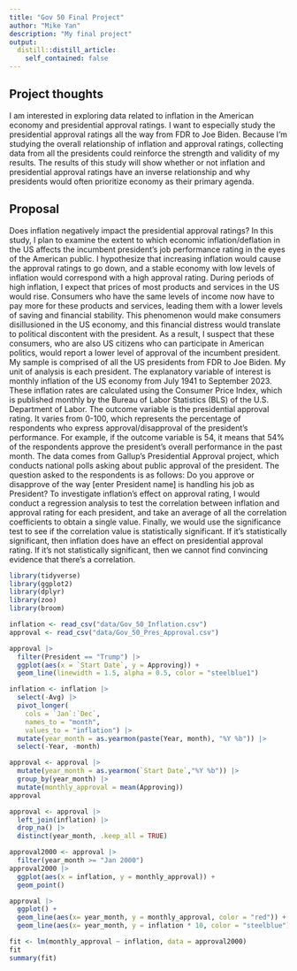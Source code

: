 ```yaml
---
title: "Gov 50 Final Project"
author: "Mike Yan"
description: "My final project"
output:
  distill::distill_article:
    self_contained: false
---
```




## Project thoughts

I am interested in exploring data related to inflation in the American economy and presidential approval ratings. I want to especially study the presidential approval ratings all the way from FDR to Joe Biden. Because I'm studying the overall relationship of inflation and approval ratings, collecting data from all the presidents  could reinforce the strength and validity of my results. The results of this study will show whether or not inflation and presidential approval ratings have an inverse relationship and why presidents would often prioritize economy as their primary agenda.

## Proposal

Does inflation negatively impact the presidential approval ratings? In this study, I plan to examine the extent to which economic inflation/deflation in the US affects the incumbent president's job performance rating in the eyes of the American public. I hypothesize that increasing inflation would cause the approval ratings to go down, and a stable economy with low levels of inflation would correspond with a high approval rating. During periods of high inflation, I expect that prices of most products and services in the US would rise. Consumers who have the same levels of income now have to pay more for these products and services, leading them with a lower levels of saving and financial stability. This phenomenon would make consumers disillusioned in the US economy, and this financial distress would translate to political discontent with the president. As a result, I suspect that these consumers, who are also US citizens who can participate in American politics, would report a lower level of approval of the incumbent president. My sample is comprised of all the US presidents from FDR to Joe Biden. My unit of analysis is each president. The explanatory variable of interest is monthly inflation of the US economy from July 1941 to September 2023. These inflation rates are calculated using the Consumer Price Index, which is published monthly by the Bureau of Labor Statistics (BLS) of the U.S. Department of Labor. The outcome variable is the presidential approval rating. It varies from 0-100, which represents the percentage of respondents who express approval/disapproval of the president's performance. For example, if the outcome variable is 54, it means that 54% of the respondents approve the president's overall performance in the past month. The data comes from Gallup's Presidential Approval project, which conducts national polls asking about public approval of the president. The question asked to the respondents is as follows: Do you approve or disapprove of the way [enter President name] is handling his job as President? To investigate inflation's effect on approval rating, I would conduct a regression analysis to test the correlation between inflation and approval rating for each president, and take an average of all the correlation coefficients to obtain a single value. Finally, we would use the significance test to see if the correlation value is statistically significant. If it's statistically significant, then inflation does have an effect on presidential approval rating. If it's not statistically significant, then we cannot find convincing evidence that there's a correlation.

```r
library(tidyverse)
library(ggplot2)
library(dplyr)
library(zoo)
library(broom)
```

```r
inflation <- read_csv("data/Gov_50_Inflation.csv")
approval <- read_csv("data/Gov_50_Pres_Approval.csv")
```
```r
approval |>
  filter(President == "Trump") |>
  ggplot(aes(x = `Start Date`, y = Approving)) +
  geom_line(linewidth = 1.5, alpha = 0.5, color = "steelblue1")
```
```r
inflation <- inflation |>
  select(-Avg) |>
  pivot_longer(
    cols = `Jan`:`Dec`,
    names_to = "month",
    values_to = "inflation") |>
  mutate(year_month = as.yearmon(paste(Year, month), "%Y %b")) |>
  select(-Year, -month)
``` 

```r
approval <- approval |>
  mutate(year_month = as.yearmon(`Start Date`,"%Y %b")) |>
  group_by(year_month) |>
  mutate(monthly_approval = mean(Approving))
approval
```

```r
approval <- approval |>
  left_join(inflation) |>
  drop_na() |>
  distinct(year_month, .keep_all = TRUE)
```
```r
approval2000 <- approval |>
  filter(year_month >= "Jan 2000")
approval2000 |>
  ggplot(aes(x = inflation, y = monthly_approval)) +
  geom_point()
```
```r
approval |>
  ggplot() +
  geom_line(aes(x= year_month, y = monthly_approval, color = "red")) +
  geom_line(aes(x= year_month, y = inflation * 10, color = "steelblue"))
```


```r
fit <- lm(monthly_approval ~ inflation, data = approval2000)
fit
summary(fit)
```

